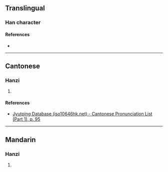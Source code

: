 {{character info/new}}
==Translingual==

===Han character===
{{Han char|rn=38|rad=女|as=17|sn=20|four=|canj=VBCV|ids=⿰女嬰}}

====References====
* {{Han ref|kx=0274.091|dkj=06896|dj=0542.290|hdz=21090.090|uh=5B46|ud=23366}}

----

==Cantonese==

===Hanzi===
{{yue-hanzi|jyut=[[jing1]]|y=ying1}}

# {{rfdef|yue|sort=女17}}

====References====
* [http://www.iso10646hk.net/jp/document/download.jsp Jyutping Database (iso10646hk.net) - Cantonese Pronunciation List (Part 1), p. 95]

----

==Mandarin==

===Hanzi===
{{cmn-hanzi|pin=[[yīng]] ([[ying1]]), [[liàn]] ([[lian4]])|wg=ying<sup>1</sup>, lien<sup>4</sup>}}

# {{rfdef|cmn|sort=女17}}